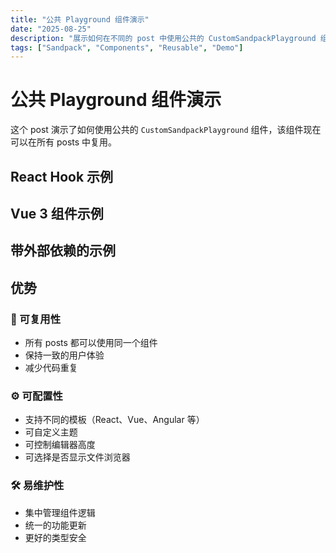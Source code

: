 ```yaml
---
title: "公共 Playground 组件演示"
date: "2025-08-25"
description: "展示如何在不同的 post 中使用公共的 CustomSandpackPlayground 组件"
tags: ["Sandpack", "Components", "Reusable", "Demo"]
---
```


# 公共 Playground 组件演示

这个 post 演示了如何使用公共的 `CustomSandpackPlayground` 组件，该组件现在可以在所有 posts 中复用。

## React Hook 示例

<ReactDemo />

<ReactHookDemo />

## Vue 3 组件示例

<VueDemo />

## 带外部依赖的示例

<WithDependenciesDemo />

## 优势

### 🔄 可复用性
- 所有 posts 都可以使用同一个组件
- 保持一致的用户体验
- 减少代码重复

### ⚙️ 可配置性
- 支持不同的模板（React、Vue、Angular 等）
- 可自定义主题
- 可控制编辑器高度
- 可选择是否显示文件浏览器

### 🛠️ 易维护性
- 集中管理组件逻辑
- 统一的功能更新
- 更好的类型安全
